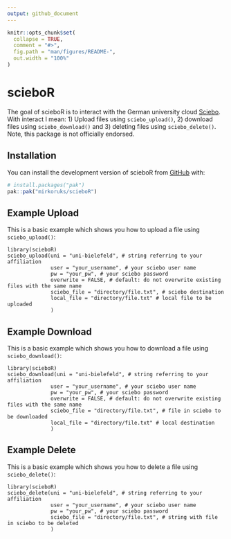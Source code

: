 ```yaml
---
output: github_document
---
```


<!-- README.md is generated from README.Rmd. Please edit that file -->

```r
knitr::opts_chunk$set(
  collapse = TRUE,
  comment = "#>",
  fig.path = "man/figures/README-",
  out.width = "100%"
)
```

# scieboR

<!-- badges: start -->

<!-- badges: end -->

The goal of scieboR is to interact with the German university cloud [Sciebo](https://hochschulcloud.nrw/). With interact I mean: 1) Upload files using `sciebo_upload()`, 2) download files using `sciebo_download()` and 3) deleting files using `sciebo_delete()`. Note, this package is not officially endorsed.

## Installation

You can install the development version of scieboR from [GitHub](https://github.com/) with:

``` r
# install.packages("pak")
pak::pak("mirkoruks/scieboR")
```

## Example Upload

This is a basic example which shows you how to upload a file using `sciebo_upload()`:

```
library(scieboR)
sciebo_upload(uni = "uni-bielefeld", # string referring to your affiliation
              user = "your_username", # your sciebo user name 
              pw = "your_pw", # your sciebo password
              overwrite = FALSE, # default: do not overwrite existing files with the same name
              sciebo_file = "directory/file.txt", # sciebo destination
              local_file = "directory/file.txt" # local file to be uploaded
              )
```

## Example Download

This is a basic example which shows you how to download a file using `sciebo_download()`:

```
library(scieboR)
sciebo_download(uni = "uni-bielefeld", # string referring to your affiliation
              user = "your_username", # your sciebo user name 
              pw = "your_pw", # your sciebo password
              overwrite = FALSE, # default: do not overwrite existing files with the same name
              sciebo_file = "directory/file.txt", # file in sciebo to be downloaded
              local_file = "directory/file.txt" # local destination 
              )
```

## Example Delete

This is a basic example which shows you how to delete a file using `sciebo_delete()`:

```
library(scieboR)
sciebo_delete(uni = "uni-bielefeld", # string referring to your affiliation
              user = "your_username", # your sciebo user name 
              pw = "your_pw", # your sciebo password
              sciebo_file = "directory/file.txt", # string with file in sciebo to be deleted
              )
              
```
